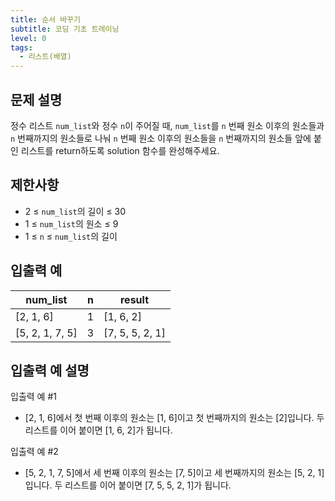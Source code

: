 ```yaml
---
title: 순서 바꾸기
subtitle: 코딩 기초 트레이닝
level: 0
tags:
  - 리스트(배열)
---
```


## 문제 설명

정수 리스트 `num_list`와 정수 `n`이 주어질 때, `num_list`를 `n` 번째 원소 이후의 원소들과 `n` 번째까지의 원소들로 나눠 `n` 번째 원소 이후의 원소들을 `n` 번째까지의 원소들 앞에 붙인 리스트를 return하도록 solution 함수를 완성해주세요.

## 제한사항

- 2 ≤ `num_list`의 길이 ≤ 30
- 1 ≤ `num_list`의 원소 ≤ 9
- 1 ≤ `n` ≤ `num_list`의 길이

## 입출력 예

| num_list          | n   | result            |
| ----------------- | --- | ----------------- |
| \[2, 1, 6\]       | 1   | \[1, 6, 2\]       |
| \[5, 2, 1, 7, 5\] | 3   | \[7, 5, 5, 2, 1\] |

## 입출력 예 설명

입출력 예 #1

- \[2, 1, 6\]에서 첫 번째 이후의 원소는 \[1, 6\]이고 첫 번째까지의 원소는 \[2\]입니다. 두 리스트를 이어 붙이면 \[1, 6, 2\]가 됩니다.

입출력 예 #2

- \[5, 2, 1, 7, 5\]에서 세 번째 이후의 원소는 \[7, 5\]이고 세 번째까지의 원소는 \[5, 2, 1\]입니다. 두 리스트를 이어 붙이면 \[7, 5, 5, 2, 1\]가 됩니다.
